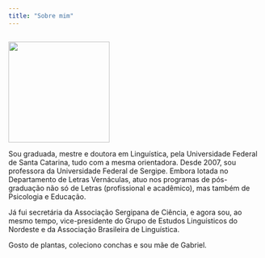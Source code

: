 ```yaml
---
title: "Sobre mim"
---
```

<style>
  .col2 {
    columns: 2 300px;         /* number of columns and width in pixels*/
      -webkit-columns: 2 300px; /* chrome, safari */
      -moz-columns: 2 300px;    /* firefox */
  }
.col3 {
  columns: 3 100px;
  -webkit-columns: 3 100px;
  -moz-columns: 3 100px;
}
</style>

<div class="col2">

<img src="raquel.jpg" width="200"> 

[<i class="fa fa-twitter" aria-hidden="true"></i>](https://twitter.com/rkofreitag) 
[<i class="fa fa-facebook" aria-hidden="true"></i>](https://www.facebook.com/raquel.freitag)
[<i class="fa fa-instagram" aria-hidden="true"></i>](https://www.instagram.com/raquel_freitag/)

Sou graduada, mestre e doutora em Linguística, pela Universidade Federal de Santa Catarina, tudo com a mesma orientadora. Desde 2007, sou professora da Universidade Federal de Sergipe. Embora lotada no Departamento de Letras Vernáculas, atuo nos programas de pós-graduação não só de Letras (profissional e acadêmico), mas também de Psicologia e Educação.

Já fui secretária da Associação Sergipana de Ciência, e agora sou, ao mesmo tempo, vice-presidente do Grupo de Estudos Linguísticos do Nordeste e da Associação Brasileira de Linguística.

Gosto de plantas, coleciono conchas e sou mãe de Gabriel.

</div>
